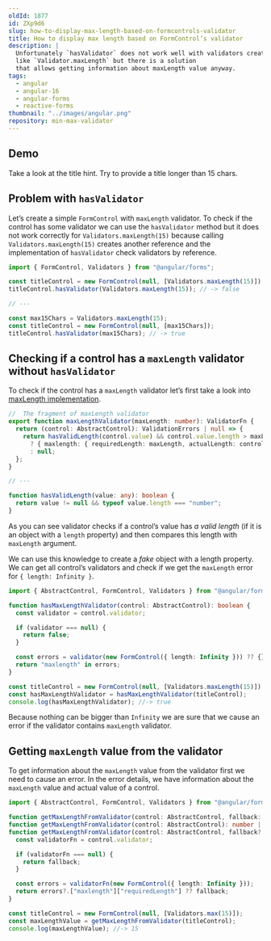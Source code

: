 ```yaml
---
oldId: 1877
id: ZXp9d6
slug: how-to-display-max-length-based-on-formcontrols-validator
title: How to display max length based on FormControl’s validator
description: |
  Unfortunately `hasValidator` does not work well with validators created dynamically
  like `Validator.maxLength` but there is a solution 
  that allows getting information about maxLength value anyway.
tags:
  - angular
  - angular-16
  - angular-forms
  - reactive-forms
thumbnail: "../images/angular.png"
repository: min-max-validator
---
```



## Demo

<Demo height={300} repository={frontmatter.repository} />

<Note type='HELPFUL'>

Take a look at the title hint. Try to provide a title longer than 15 chars.

</Note>

## Problem with `hasValidator`

Let’s create a simple `FormControl` with `maxLength` validator.
To check if the control has some validator we can use the `hasValidator` method
but it does not work correctly for `Validators.maxLength(15)` because
calling `Validators.maxLength(15)` creates another reference
and the implementation of `hasValidator` check validators by reference.

```ts
import { FormControl, Validators } from "@angular/forms";

const titleControl = new FormControl(null, [Validators.maxLength(15)]);
titleControl.hasValidator(Validators.maxLength(15)); // -> false

// ---

const max15Chars = Validators.maxLength(15);
const titleControl = new FormControl(null, [max15Chars]);
titleControl.hasValidator(max15Chars); // -> true
```

## Checking if a control has a `maxLength` validator without `hasValidator`

To check if the control has a `maxLength` validator let’s
first take a look into [maxLength implementation](https://github.com/angular/angular/blob/16.2.0/packages/forms/src/validators.ts#L521-L527).

```ts
//  The fragment of maxLength validator
export function maxLengthValidator(maxLength: number): ValidatorFn {
  return (control: AbstractControl): ValidationErrors | null => {
    return hasValidLength(control.value) && control.value.length > maxLength
      ? { maxlength: { requiredLength: maxLength, actualLength: control.value.length } }
      : null;
  };
}

// ---

function hasValidLength(value: any): boolean {
  return value != null && typeof value.length === "number";
}
```

<Note type='HELPFUL'>

As you can see validator checks if a control’s value has _a valid length_ (if it is an object with a `length` property) and then compares this length with `maxLength` argument.

</Note>

We can use this knowledge to create a _fake_ object with a length property.
We can get all control’s validators and check if we get the `maxLength` error for `{ length: Infinity }`.

```ts
import { AbstractControl, FormControl, Validators } from "@angular/forms";

function hasMaxLengthValidator(control: AbstractControl): boolean {
  const validator = control.validator;

  if (validator === null) {
    return false;
  }

  const errors = validator(new FormControl({ length: Infinity })) ?? {};
  return "maxlength" in errors;
}

const titleControl = new FormControl(null, [Validators.maxLength(15)]);
const hasMaxLengthValidator = hasMaxLengthValidator(titleControl);
console.log(hasMaxLengthValidator); //-> true
```

<Note type='HELPFUL'>

Because nothing can be bigger than `Infinity` we are sure that we cause an error if the validator contains `maxLength` validator.

</Note>

## Getting `maxLength` value from the validator

To get information about the `maxLength` value from the validator first we need to cause an error.
In the error details, we have information about the `maxLength` value and actual value of a control.

```ts
import { AbstractControl, FormControl, Validators } from "@angular/forms";

function getMaxLengthFromValidator(control: AbstractControl, fallback: number): number;
function getMaxLengthFromValidator(control: AbstractControl): number | undefined;
function getMaxLengthFromValidator(control: AbstractControl, fallback?: number): number | undefined {
  const validatorFn = control.validator;

  if (validatorFn === null) {
    return fallback;
  }

  const errors = validatorFn(new FormControl({ length: Infinity }));
  return errors?.["maxlength"]["requiredLength"] ?? fallback;
}

const titleControl = new FormControl(null, [Validators.max(15)]);
const maxLengthValue = getMaxLengthFromValidator(titleControl);
console.log(maxLengthValue); //-> 15
```
